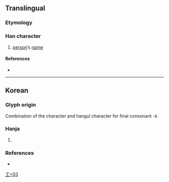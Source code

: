 {{character info}}
==Translingual==

===Etymology===
===Han character===
{{Han char|rn=48|rad=工|as=03|sn=6|four=|canj=SSN,XSSN|ids=⿱巨𠃍}}

# [[person]]’s [[name]]

====References====
* {{Han ref|kx=0325.171|dj=0629.040|hdz=10082.051|uh=5DEA|ud=24042}}

----

==Korean==

===Glyph origin===
{{ko-etym-gukja}} Combination of the character {{m|ko|巨|ts=[[거]]|tr=geo}} and hangul character {{ko-l|ㄱ}} for final consonant ''-k''.

===Hanja===
{{ko-hanja|[[사람]] [[이름]]|걱(꺽)}}

# {{hanja form of|걱(꺽)|{{n-g|[[hanja]] used for [[transliteration]], mainly used in [[personal name]]s}}}}
#: {{uxi|ko|임'''꺽'''정 (林'''巪'''正)|tr=Im '''Kkeok'''jeong|[[w:Im Kkeokjeong|Im Kkeokjeong]], a leader of a peasant rebellion in the Hwanghae Province during 1559 to 1562}}

===References===
* {{R:hanjadoc|2950}}

[[Category:Korean-only CJKV Characters|工+03]]